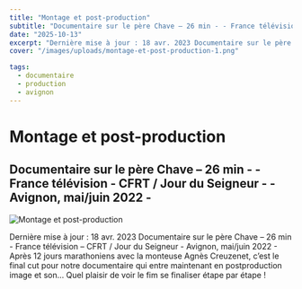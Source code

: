 ```yaml
---
title: "Montage et post-production"
subtitle: "Documentaire sur le père Chave – 26 min - - France télévision - CFRT / Jour du Seigneur - - Avignon, mai/juin 2022 -"
date: "2025-10-13"
excerpt: "Dernière mise à jour : 18 avr. 2023 Documentaire sur le père Chave – 26 min - France télévision – CFRT / Jour du Seigneur - Avignon, mai/juin 2022 - A..."
cover: "/images/uploads/montage-et-post-production-1.png"

tags:
  - documentaire
  - production
  - avignon
---
```


# Montage et post-production

## Documentaire sur le père Chave – 26 min - - France télévision - CFRT / Jour du Seigneur - - Avignon, mai/juin 2022 -



![Montage et post-production](/images/uploads/montage-et-post-production-1.png)

Dernière mise à jour : 18 avr. 2023 Documentaire sur le père Chave – 26 min - France télévision – CFRT / Jour du Seigneur - Avignon, mai/juin 2022 - Après 12 jours marathoniens avec la monteuse Agnès Creuzenet, c’est le final cut pour notre documentaire qui entre maintenant en postproduction image et son… Quel plaisir de voir le fim se finaliser étape par étape !
